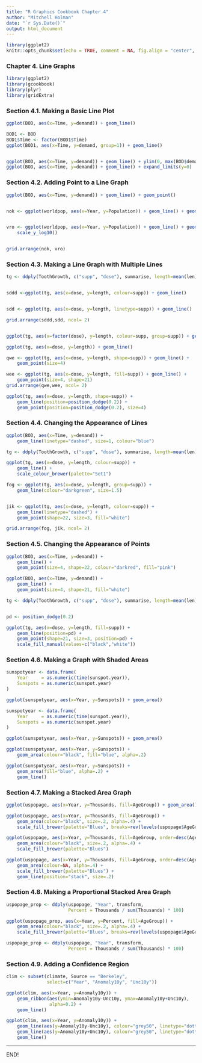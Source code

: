 ```yaml
---
title: "R Graphics Cookbook Chapter 4"
author: "Mitchell Holman"
date: "`r Sys.Date()`"
output: html_document
---
```


```r
library(ggplot2)
knitr::opts_chunk$set(echo = TRUE, comment = NA, fig.align = "center", warning = FALSE, message = FALSE)
```


### Chapter 4. Line Graphs

```r
library(ggplot2)
library(gcookbook)
library(plyr)
library(gridExtra)
```

### Section 4.1. Making a Basic Line Plot

```r
ggplot(BOD, aes(x=Time, y=demand)) + geom_line()

BOD1 <- BOD 
BOD1$Time <- factor(BOD1$Time)
ggplot(BOD1, aes(x=Time, y=demand, group=1)) + geom_line()


ggplot(BOD, aes(x=Time, y=demand)) + geom_line() + ylim(0, max(BOD$demand))
ggplot(BOD, aes(x=Time, y=demand)) + geom_line() + expand_limits(y=0)
```

### Section 4.2. Adding Point to a Line Graph

```r
ggplot(BOD, aes(x=Time, y=demand)) + geom_line() + geom_point()


nok <- ggplot(worldpop, aes(x=Year, y=Population)) + geom_line() + geom_point()


vro <- ggplot(worldpop, aes(x=Year, y=Population)) + geom_line() + geom_point() +
    scale_y_log10()


grid.arrange(nok, vro)
```

### Section 4.3. Making a Line Graph with Multiple Lines

```r
tg <- ddply(ToothGrowth, c("supp", "dose"), summarise, length=mean(len))


sddd <-ggplot(tg, aes(x=dose, y=length, colour=supp)) + geom_line()


sdd <- ggplot(tg, aes(x=dose, y=length, linetype=supp)) + geom_line()

grid.arrange(sddd,sdd, ncol= 2)


ggplot(tg, aes(x=factor(dose), y=length, colour=supp, group=supp)) + geom_line()
```


```r
ggplot(tg, aes(x=dose, y=length)) + geom_line()
```

```r
qwe <- ggplot(tg, aes(x=dose, y=length, shape=supp)) + geom_line() +
    geom_point(size=4)         

wee <- ggplot(tg, aes(x=dose, y=length, fill=supp)) + geom_line() +
    geom_point(size=4, shape=21)
grid.arrange(qwe,wee, ncol= 2)

ggplot(tg, aes(x=dose, y=length, shape=supp)) +
    geom_line(position=position_dodge(0.2)) +  
    geom_point(position=position_dodge(0.2), size=4) 
```


### Section 4.4. Changing the Appearance of Lines

```r
ggplot(BOD, aes(x=Time, y=demand)) +
    geom_line(linetype="dashed", size=1, colour="blue")

tg <- ddply(ToothGrowth, c("supp", "dose"), summarise, length=mean(len))

ggplot(tg, aes(x=dose, y=length, colour=supp)) +
    geom_line() +
    scale_colour_brewer(palette="Set1")
```


```r
fog <- ggplot(tg, aes(x=dose, y=length, group=supp)) +
    geom_line(colour="darkgreen", size=1.5)


jik <- ggplot(tg, aes(x=dose, y=length, colour=supp)) +
    geom_line(linetype="dashed") +
    geom_point(shape=22, size=3, fill="white")

grid.arrange(fog, jik, ncol= 2)
```

### Section 4.5. Changing the Appearance of Points

```r
ggplot(BOD, aes(x=Time, y=demand)) +
    geom_line() +
    geom_point(size=4, shape=22, colour="darkred", fill="pink")

ggplot(BOD, aes(x=Time, y=demand)) +
    geom_line() +
    geom_point(size=4, shape=21, fill="white")

```

```r
tg <- ddply(ToothGrowth, c("supp", "dose"), summarise, length=mean(len))


pd <- position_dodge(0.2)

ggplot(tg, aes(x=dose, y=length, fill=supp)) +
    geom_line(position=pd) +
    geom_point(shape=21, size=3, position=pd) +
    scale_fill_manual(values=c("black","white"))
```


### Section 4.6. Making a Graph with Shaded Areas

```r
sunspotyear <- data.frame(
    Year     = as.numeric(time(sunspot.year)),
    Sunspots = as.numeric(sunspot.year)
)

ggplot(sunspotyear, aes(x=Year, y=Sunspots)) + geom_area()

sunspotyear <- data.frame(
    Year     = as.numeric(time(sunspot.year)),
    Sunspots = as.numeric(sunspot.year)
)

ggplot(sunspotyear, aes(x=Year, y=Sunspots)) + geom_area()

ggplot(sunspotyear, aes(x=Year, y=Sunspots)) +
    geom_area(colour="black", fill="blue", alpha=.2)

ggplot(sunspotyear, aes(x=Year, y=Sunspots)) +
    geom_area(fill="blue", alpha=.2) +
    geom_line()

```

### Section 4.7. Making a Stacked Area Graph

```r
ggplot(uspopage, aes(x=Year, y=Thousands, fill=AgeGroup)) + geom_area()

ggplot(uspopage, aes(x=Year, y=Thousands, fill=AgeGroup)) +
    geom_area(colour="black", size=.2, alpha=.4) +
    scale_fill_brewer(palette="Blues", breaks=rev(levels(uspopage$AgeGroup)))

ggplot(uspopage, aes(x=Year, y=Thousands, fill=AgeGroup, order=desc(AgeGroup))) +
    geom_area(colour="black", size=.2, alpha=.4) +
    scale_fill_brewer(palette="Blues")

ggplot(uspopage, aes(x=Year, y=Thousands, fill=AgeGroup, order=desc(AgeGroup))) +
    geom_area(colour=NA, alpha=.4) +
    scale_fill_brewer(palette="Blues") +
    geom_line(position="stack", size=.2)
```

### Section 4.8. Making a Proportional Stacked Area Graph

```r
uspopage_prop <- ddply(uspopage, "Year", transform,
                       Percent = Thousands / sum(Thousands) * 100)

ggplot(uspopage_prop, aes(x=Year, y=Percent, fill=AgeGroup)) +
    geom_area(colour="black", size=.2, alpha=.4) +
    scale_fill_brewer(palette="Blues", breaks=rev(levels(uspopage$AgeGroup)))

uspopage_prop <- ddply(uspopage, "Year", transform,
                       Percent = Thousands / sum(Thousands) * 100)

```

### Section 4.9. Adding a Confidence Region

```r
clim <- subset(climate, Source == "Berkeley",
               select=c("Year", "Anomaly10y", "Unc10y"))

ggplot(clim, aes(x=Year, y=Anomaly10y)) +
    geom_ribbon(aes(ymin=Anomaly10y-Unc10y, ymax=Anomaly10y+Unc10y),
                alpha=0.2) +
    geom_line()

ggplot(clim, aes(x=Year, y=Anomaly10y)) +
    geom_line(aes(y=Anomaly10y-Unc10y), colour="grey50", linetype="dotted") +
    geom_line(aes(y=Anomaly10y+Unc10y), colour="grey50", linetype="dotted") +
    geom_line()


```


<hr>
END!









